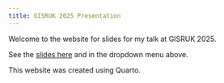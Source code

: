 ```yaml
---
title: GISRUK 2025 Presentation
---
```


Welcome to the website for slides for my talk at GISRUK 2025.

See the [slides here](slides) and in the dropdown menu above.

This website was created using Quarto.
